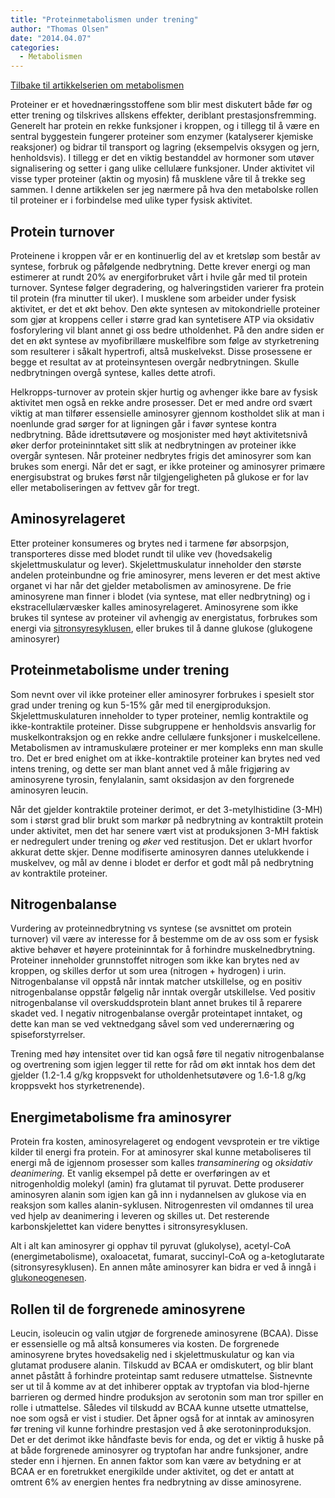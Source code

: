 ```yaml
---
title: "Proteinmetabolismen under trening"
author: "Thomas Olsen"
date: "2014.04.07"
categories: 
  - Metabolismen
---
```


[Tilbake til artikkelserien om metabolismen](../../metabolismen.html)

Proteiner er et hovednæringsstoffene som blir mest diskutert både før og etter trening og tilskrives allskens effekter, deriblant prestasjonsfremming. Generelt har protein en rekke funksjoner i kroppen, og i tillegg til å være en sentral byggestein fungerer proteiner som enzymer (katalyserer kjemiske reaksjoner) og bidrar til transport og lagring (eksempelvis oksygen og jern, henholdsvis). I tillegg er det en viktig bestanddel av hormoner som utøver signalisering og setter i gang ulike cellulære funksjoner. Under aktivitet vil visse typer proteiner (aktin og myosin) få musklene våre til å trekke seg sammen. I denne artikkelen ser jeg nærmere på hva den metabolske rollen til proteiner er i forbindelse med ulike typer fysisk aktivitet.

## Protein turnover

Proteinene i kroppen vår er en kontinuerlig del av et kretsløp som består av syntese, forbruk og påfølgende nedbrytning. Dette krever energi og man estimerer at rundt 20% av energiforbruket vårt i hvile går med til protein turnover. Syntese følger degradering, og halveringstiden varierer fra protein til protein (fra minutter til uker). I musklene som arbeider under fysisk aktivitet, er det et økt behov. Den økte syntesen av mitokondrielle proteiner som gjør at kroppens celler i større grad kan syntetisere ATP via oksidativ fosforylering vil blant annet gi oss bedre utholdenhet. På den andre siden er det en økt syntese av myofibrillære muskelfibre som følge av styrketrening som resulterer i såkalt hypertrofi, altså muskelvekst. Disse prosessene er begge et resultat av at proteinsyntesen overgår nedbrytningen. Skulle nedbrytningen overgå syntese, kalles dette atrofi.

Helkropps-turnover av protein skjer hurtig og avhenger ikke bare av fysisk aktivitet men også en rekke andre prosesser. Det er med andre ord svært viktig at man tilfører essensielle aminosyrer gjennom kostholdet slik at man i noenlunde grad sørger for at ligningen går i favør syntese kontra nedbrytning. Både idrettsutøvere og mosjonister med høyt aktivitetsnivå øker derfor proteininntaket sitt slik at nedbrytningen av proteiner ikke overgår syntesen. Når proteiner nedbrytes frigis det aminosyrer som kan brukes som energi. Når det er sagt, er ikke proteiner og aminosyrer primære energisubstrat og brukes først når tilgjengeligheten på glukose er for lav eller metaboliseringen av fettvev går for tregt.

## Aminosyrelageret

Etter proteiner konsumeres og brytes ned i tarmene før absorpsjon, transporteres disse med blodet rundt til ulike vev (hovedsakelig skjelettmuskulatur og lever). Skjelettmuskulatur inneholder den største andelen proteinbundne og frie aminosyrer, mens leveren er det mest aktive organet vi har når det gjelder metabolismen av aminosyrene. De frie aminosyrene man finner i blodet (via syntese, mat eller nedbrytning) og i ekstracellulærvæsker kalles aminosyrelageret. Aminosyrene som ikke brukes til syntese av proteiner vil avhengig av energistatus, forbrukes som energi via [sitronsyresyklusen](http://www.friskogfunksjonell.no/sitronsyresyklusen/ "Sitronsyresyklusen"), eller brukes til å danne glukose (glukogene aminosyrer)

## Proteinmetabolisme under trening

Som nevnt over vil ikke proteiner eller aminosyrer forbrukes i spesielt stor grad under trening og kun 5-15% går med til energiproduksjon. Skjelettmuskulaturen inneholder to typer proteiner, nemlig kontraktile og ikke-kontraktile proteiner. Disse subgruppene er henholdsvis ansvarlig for muskelkontraksjon og en rekke andre cellulære funksjoner i muskelcellene. Metabolismen av intramuskulære proteiner er mer kompleks enn man skulle tro. Det er bred enighet om at ikke-kontraktile proteiner kan brytes ned ved intens trening, og dette ser man blant annet ved å måle frigjøring av aminosyrene tyrosin, fenylalanin, samt oksidasjon av den forgrenede aminosyren leucin.

Når det gjelder kontraktile proteiner derimot, er det 3-metylhistidine (3-MH) som i størst grad blir brukt som markør på nedbrytning av kontraktilt protein under aktivitet, men det har senere vært vist at produksjonen 3-MH faktisk er nedregulert under trening og *øker* ved restitusjon. Det er uklart hvorfor akkurat dette skjer. Denne modifiserte aminosyren dannes utelukkende i muskelvev, og mål av denne i blodet er derfor et godt mål på nedbrytning av kontraktile proteiner.

## Nitrogenbalanse

Vurdering av proteinnedbrytning vs syntese (se avsnittet om protein turnover) vil være av interesse for å bestemme om de av oss som er fysisk aktive behøver et høyere proteininntak for å forhindre muskelnedbrytning. Proteiner inneholder grunnstoffet nitrogen som ikke kan brytes ned av kroppen, og skilles derfor ut som urea (nitrogen + hydrogen) i urin. Nitrogenbalanse vil oppstå når inntak matcher utskillelse, og en positiv nitrogenbalanse oppstår følgelig når inntak overgår utskillelse. Ved positiv nitrogenbalanse vil overskuddsprotein blant annet brukes til å reparere skadet ved. I negativ nitrogenbalanse overgår proteintapet inntaket, og dette kan man se ved vektnedgang såvel som ved underernæring og spiseforstyrrelser.

Trening med høy intensitet over tid kan også føre til negativ nitrogenbalanse og overtrening som igjen legger til rette for råd om økt inntak hos dem det gjelder (1.2-1.4 g/kg kroppsvekt for utholdenhetsutøvere og 1.6-1.8 g/kg kroppsvekt hos styrketrenende).

## Energimetabolisme fra aminosyrer

Protein fra kosten, aminosyrelageret og endogent vevsprotein er tre viktige kilder til energi fra protein. For at aminosyrer skal kunne metaboliseres til energi må de igjennom prosesser som kalles *transaminering* og *oksidativ deanimering.* Et vanlig eksempel på dette er overføringen av et nitrogenholdig molekyl (amin) fra glutamat til pyruvat. Dette produserer aminosyren alanin som igjen kan gå inn i nydannelsen av glukose via en reaksjon som kalles alanin-syklusen. Nitrogenresten vil omdannes til urea ved hjelp av deanimering i leveren og skilles ut. Det resterende karbonskjelettet kan videre benyttes i sitronsyresyklusen.

Alt i alt kan aminosyrer gi opphav til pyruvat (glukolyse), acetyl-CoA (energimetabolisme), oxaloacetat, fumarat, succinyl-CoA og a-ketoglutarate (sitronsyresyklusen). En annen måte aminosyrer kan bidra er ved å inngå i [glukoneogenesen](http://www.friskogfunksjonell.no/glukosemetabolismen/ "Glukosemetabolismen").

## Rollen til de forgrenede aminosyrene

Leucin, isoleucin og valin utgjør de forgrenede aminosyrene (BCAA). Disse er essensielle og må altså konsumeres via kosten. De forgrenede aminosyrene brytes hovedsakelig ned i skjelettmuskulatur og kan via glutamat produsere alanin. Tilskudd av BCAA er omdiskutert, og blir blant annet påstått å forhindre proteintap samt redusere utmattelse. Sistnevnte ser ut til å komme av at det inhiberer opptak av tryptofan via blod-hjerne barrieren og dermed hindre produksjon av serotonin som man tror spiller en rolle i utmattelse. Således vil tilskudd av BCAA kunne utsette utmattelse, noe som også er vist i studier. Det åpner også for at inntak av aminosyren før trening vil kunne forhindre prestasjon ved å øke serotoninproduksjon. Det er det derimot ikke håndfaste bevis for enda, og det er viktig å huske på at både forgrenede aminosyrer og tryptofan har andre funksjoner, andre steder enn i hjernen. En annen faktor som kan være av betydning er at BCAA er en foretrukket energikilde under aktivitet, og det er antatt at omtrent 6% av energien hentes fra nedbrytning av disse aminosyrene.
